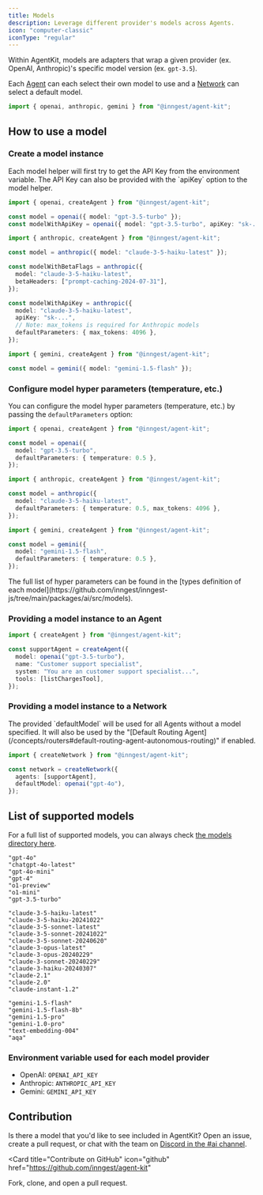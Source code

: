 ```yaml
---
title: Models
description: Leverage different provider's models across Agents.
icon: "computer-classic"
iconType: "regular"
---
```


Within AgentKit, models are adapters that wrap a given provider (ex. OpenAI, Anthropic)'s specific model version (ex. `gpt-3.5`).

Each [Agent](/concepts/agents) can each select their own model to use and a [Network](/concepts/networks) can select a default model.

```ts
import { openai, anthropic, gemini } from "@inngest/agent-kit";
```

## How to use a model

### Create a model instance

<Info>
  Each model helper will first try to get the API Key from the environment
  variable. The API Key can also be provided with the `apiKey` option to the
  model helper.
</Info>

<CodeGroup>

```ts OpenAI
import { openai, createAgent } from "@inngest/agent-kit";

const model = openai({ model: "gpt-3.5-turbo" });
const modelWithApiKey = openai({ model: "gpt-3.5-turbo", apiKey: "sk-..." });
```

```ts Anthropic
import { anthropic, createAgent } from "@inngest/agent-kit";

const model = anthropic({ model: "claude-3-5-haiku-latest" });

const modelWithBetaFlags = anthropic({
  model: "claude-3-5-haiku-latest",
  betaHeaders: ["prompt-caching-2024-07-31"],
});

const modelWithApiKey = anthropic({
  model: "claude-3-5-haiku-latest",
  apiKey: "sk-...",
  // Note: max_tokens is required for Anthropic models
  defaultParameters: { max_tokens: 4096 },
});
```

```ts Gemini
import { gemini, createAgent } from "@inngest/agent-kit";

const model = gemini({ model: "gemini-1.5-flash" });
```

</CodeGroup>

### Configure model hyper parameters (temperature, etc.)

You can configure the model hyper parameters (temperature, etc.) by passing the `defaultParameters` option:

<CodeGroup>

```ts OpenAI
import { openai, createAgent } from "@inngest/agent-kit";

const model = openai({
  model: "gpt-3.5-turbo",
  defaultParameters: { temperature: 0.5 },
});
```

```ts Anthropic
import { anthropic, createAgent } from "@inngest/agent-kit";

const model = anthropic({
  model: "claude-3-5-haiku-latest",
  defaultParameters: { temperature: 0.5, max_tokens: 4096 },
});
```

```ts Gemini
import { gemini, createAgent } from "@inngest/agent-kit";

const model = gemini({
  model: "gemini-1.5-flash",
  defaultParameters: { temperature: 0.5 },
});
```

</CodeGroup>

<Info>
  The full list of hyper parameters can be found in the [types definition of
  each
  model](https://github.com/inngest/inngest-js/tree/main/packages/ai/src/models).
</Info>

### Providing a model instance to an Agent

```ts
import { createAgent } from "@inngest/agent-kit";

const supportAgent = createAgent({
  model: openai("gpt-3.5-turbo"),
  name: "Customer support specialist",
  system: "You are an customer support specialist...",
  tools: [listChargesTool],
});
```

### Providing a model instance to a Network

<Info>
  The provided `defaultModel` will be used for all Agents without a model
  specified. It will also be used by the "[Default Routing
  Agent](/concepts/routers#default-routing-agent-autonomous-routing)" if
  enabled.
</Info>

```ts
import { createNetwork } from "@inngest/agent-kit";

const network = createNetwork({
  agents: [supportAgent],
  defaultModel: openai("gpt-4o"),
});
```

## List of supported models

For a full list of supported models, you can always check [the models directory here](https://github.com/inngest/inngest-js/tree/main/packages/inngest/src/components/ai/models).

<CodeGroup>

```plaintext OpenAI
"gpt-4o"
"chatgpt-4o-latest"
"gpt-4o-mini"
"gpt-4"
"o1-preview"
"o1-mini"
"gpt-3.5-turbo"
```

```plaintext Anthropic
"claude-3-5-haiku-latest"
"claude-3-5-haiku-20241022"
"claude-3-5-sonnet-latest"
"claude-3-5-sonnet-20241022"
"claude-3-5-sonnet-20240620"
"claude-3-opus-latest"
"claude-3-opus-20240229"
"claude-3-sonnet-20240229"
"claude-3-haiku-20240307"
"claude-2.1"
"claude-2.0"
"claude-instant-1.2"
```

```plaintext Gemini
"gemini-1.5-flash"
"gemini-1.5-flash-8b"
"gemini-1.5-pro"
"gemini-1.0-pro"
"text-embedding-004"
"aqa"
```

</CodeGroup>

### Environment variable used for each model provider

- OpenAI: `OPENAI_API_KEY`
- Anthropic: `ANTHROPIC_API_KEY`
- Gemini: `GEMINI_API_KEY`

## Contribution

Is there a model that you'd like to see included in AgentKit? Open an issue, create a pull request, or chat with the team on [Discord in the #ai channel](https://www.inngest.com/community).

<Card
  title="Contribute on GitHub"
  icon="github"
  href="https://github.com/inngest/agent-kit"
>
  Fork, clone, and open a pull request.
</Card>
```
